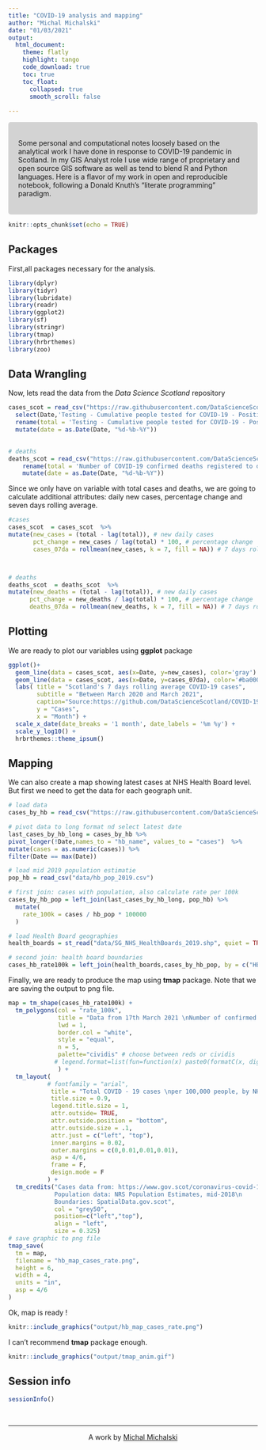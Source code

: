 ```yaml
---
title: "COVID-19 analysis and mapping"
author: "Michal Michalski"
date: "01/03/2021"
output: 
  html_document:
    theme: flatly
    highlight: tango
    code_download: true
    toc: true
    toc_float: 
      collapsed: true
      smooth_scroll: false
  
---
```

<style>
div.blue { background-color:#D3D3D3; border-radius: 5px; padding: 20px;}
</style>
<div class = "blue">
Some personal and computational notes loosely based on the analytical work I have done in response to COVID-19 pandemic in Scotland.
In my GIS Analyst role I use wide range of proprietary and open source GIS software as well as tend to blend R and Python languages. 
Here is a flavor of my work in open and reproducible notebook, following a Donald Knuth's "literate programming" paradigm.
</div>


```r
knitr::opts_chunk$set(echo = TRUE)
```

## Packages

First,all packages necessary for the analysis.
```r

library(dplyr)
library(tidyr)
library(lubridate)
library(readr)
library(ggplot2)
library(sf)
library(stringr)
library(tmap)
library(hrbrthemes)
library(zoo)
```

## Data Wrangling

Now, lets read the data from the *Data Science Scotland* repository

```r
cases_scot = read_csv("https://raw.githubusercontent.com/DataScienceScotland/COVID-19-Management-Information/master/COVID19%20-%20Daily%20Management%20Information%20-%20Scotland%20-%20Testing.csv") %>% 
  select(Date,'Testing - Cumulative people tested for COVID-19 - Positive') %>% 
  rename(total = 'Testing - Cumulative people tested for COVID-19 - Positive') %>% 
  mutate(date = as.Date(Date, "%d-%b-%Y"))
  

# deaths 
deaths_scot = read_csv("https://raw.githubusercontent.com/DataScienceScotland/COVID-19-Management-Information/master/COVID19%20-%20Daily%20Management%20Information%20-%20Scotland%20-%20Deaths.csv") %>% 
    rename(total = 'Number of COVID-19 confirmed deaths registered to date') %>% 
    mutate(date = as.Date(Date, "%d-%b-%Y"))

```

Since we only have on variable with total cases and deaths, we are going to calculate additional attributes: 
daily new cases, percentage change and seven days rolling average.

```r

#cases 
cases_scot  = cases_scot  %>% 
mutate(new_cases = (total - lag(total)), # new daily cases 
       pct_change = new_cases / lag(total) * 100, # percentage change
       cases_07da = rollmean(new_cases, k = 7, fill = NA)) # 7 days rolling average



# deaths
deaths_scot  = deaths_scot  %>% 
mutate(new_deaths = (total - lag(total)), # new daily cases 
      pct_change = new_deaths / lag(total) * 100, # percentage change
      deaths_07da = rollmean(new_deaths, k = 7, fill = NA)) # 7 days rolling average


```

## Plotting

We are ready to plot our variables using **ggplot** package

```r

ggplot()+
  geom_line(data = cases_scot, aes(x=Date, y=new_cases), color='gray') +
  geom_line(data = cases_scot, aes(x=Date, y=cases_07da), color='#ba0000') +
  labs( title = "Scotland's 7 days rolling average COVID-19 cases",
        subtitle = "Between March 2020 and March 2021", 
        caption="Source:https://github.com/DataScienceScotland/COVID-19-Management-Information ",
        y = "Cases", 
        x = "Month") +
  scale_x_date(date_breaks = '1 month', date_labels = '%m %y') +
  scale_y_log10() +
  hrbrthemes::theme_ipsum()
```

## Mapping

We can also create a map showing latest cases at NHS Health Board level.
But first we need to get the data for each geograph unit.

```r
# load data
cases_by_hb = read_csv("https://raw.githubusercontent.com/DataScienceScotland/COVID-19-Management-Information/master/COVID19%20-%20Daily%20Management%20Information%20-%20Scottish%20Health%20Boards%20-%20Cumulative%20cases.csv")

# pivot data to long format nd select latest date
last_cases_by_hb_long = cases_by_hb %>%
pivot_longer(!Date,names_to = "hb_name", values_to = "cases")  %>%
mutate(cases = as.numeric(cases)) %>% 
filter(Date == max(Date))

# load mid 2019 population estimatie
pop_hb = read_csv("data/hb_pop_2019.csv")

# first join: cases with population, also calculate rate per 100k
cases_by_hb_pop = left_join(last_cases_by_hb_long, pop_hb) %>% 
  mutate(
    rate_100k = cases / hb_pop * 100000
  )

# load Health Board geographies
health_boards = st_read("data/SG_NHS_HealthBoards_2019.shp", quiet = TRUE)

# second join: health board boundaries 
cases_hb_rate100k = left_join(health_boards,cases_by_hb_pop, by = c("HBCode" = "hb_code"))


```

Finally, we are ready to produce the map using **tmap** package. 
Note that we are saving the output to png file.

```r

map = tm_shape(cases_hb_rate100k) +
  tm_polygons(col = "rate_100k",
              title = "Data from 17th March 2021 \nNumber of confirmed cases per 100,000 people",
              lwd = 1,
              border.col = "white",
              style = "equal",
              n = 5,
              palette="cividis" # choose between reds or cividis
             # legend.format=list(fun=function(x) paste0(formatC(x, digits=0, format="f")))
              ) +
  tm_layout(
           # fontfamily = "arial",
            title = "Total COVID - 19 cases \nper 100,000 people, by NHS Health Board",
            title.size = 0.9,
            legend.title.size = 1,
            attr.outside= TRUE,
            attr.outside.position = "bottom",
            attr.outside.size = .1,
            attr.just = c("left", "top"),
            inner.margins = 0.02,
            outer.margins = c(0,0.01,0.01,0.01),
            asp = 4/6,
            frame = F,
            design.mode = F
           ) +
  tm_credits("Cases data from: https://www.gov.scot/coronavirus-covid-19\n
             Population data: NRS Population Estimates, mid-2018\n
             Boundaries: SpatialData.gov.scot",
             col = "grey50",
             position=c("left","top"), 
             align = "left",
             size = 0.325)
# save graphic to png file
tmap_save(
  tm = map,
  filename = "hb_map_cases_rate.png",
  height = 6,
  width = 4,
  units = "in",
  asp = 4/6
)
```

Ok, map is ready !

```r
knitr::include_graphics("output/hb_map_cases_rate.png")
```

I can't recommend **tmap** package enough.

```r
knitr::include_graphics("output/tmap_anim.gif")
```

## Session info

```r
sessionInfo()
```


&nbsp;
<hr />
<p style="text-align: center;">A work by <a href="https://github.com/topographos/">Michal Michalski</a></p>
&nbsp;
